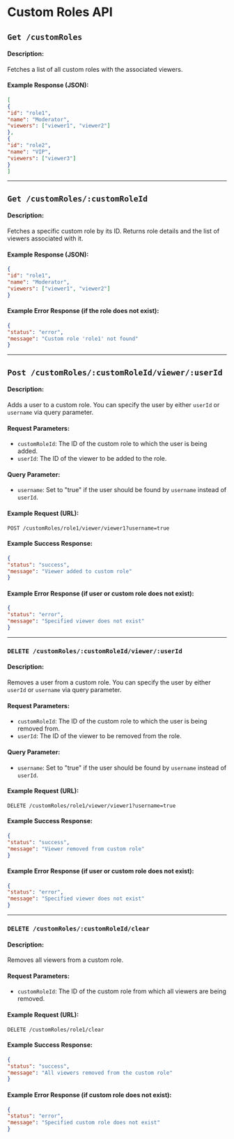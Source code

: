 # Custom Roles API

## `Get /customRoles`

#### Description:

Fetches a list of all custom roles with the associated viewers.

#### Example Response (JSON):

```json
[
{
"id": "role1",
"name": "Moderator",
"viewers": ["viewer1", "viewer2"]
},
{
"id": "role2",
"name": "VIP",
"viewers": ["viewer3"]
}
]

```

----------

## `Get /customRoles/:customRoleId`

#### Description:

Fetches a specific custom role by its ID. Returns role details and the list of viewers associated with it.

#### Example Response (JSON):

```json
{
"id": "role1",
"name": "Moderator",
"viewers": ["viewer1", "viewer2"]
}

```

#### Example Error Response (if the role does not exist):

```json
{
"status": "error",
"message": "Custom role 'role1' not found"
}

```

----------

## `Post /customRoles/:customRoleId/viewer/:userId`

#### Description:

Adds a user to a custom role. You can specify the user by either `userId` or `username` via query parameter.

#### Request Parameters:

- `customRoleId`: The ID of the custom role to which the user is being added.
- `userId`: The ID of the viewer to be added to the role.

#### Query Parameter:

- `username`: Set to "true" if the user should be found by `username` instead of `userId`.

#### Example Request (URL):

```
POST /customRoles/role1/viewer/viewer1?username=true

```

#### Example Success Response:

```json
{
"status": "success",
"message": "Viewer added to custom role"
}

```

#### Example Error Response (if user or custom role does not exist):

```json
{
"status": "error",
"message": "Specified viewer does not exist"
}

```

----------

### `DELETE /customRoles/:customRoleId/viewer/:userId`

#### Description:

Removes a user from a custom role. You can specify the user by either `userId` or `username` via query parameter.

#### Request Parameters:

- `customRoleId`: The ID of the custom role to which the user is being removed from.
- `userId`: The ID of the viewer to be removed from the role.

#### Query Parameter:

- `username`: Set to "true" if the user should be found by `username` instead of `userId`.

#### Example Request (URL):

```
DELETE /customRoles/role1/viewer/viewer1?username=true

```

#### Example Success Response:

```json
{
"status": "success",
"message": "Viewer removed from custom role"
}

```

#### Example Error Response (if user or custom role does not exist):

```json
{
"status": "error",
"message": "Specified viewer does not exist"
}

```

----------

### `DELETE /customRoles/:customRoleId/clear`

#### Description:

Removes all viewers from a custom role.

#### Request Parameters:

- `customRoleId`: The ID of the custom role from which all viewers are being removed.

#### Example Request (URL):

```
DELETE /customRoles/role1/clear

```

#### Example Success Response:

```json
{
"status": "success",
"message": "All viewers removed from the custom role"
}

```

#### Example Error Response (if custom role does not exist):

```json
{
"status": "error",
"message": "Specified custom role does not exist"
}

```
